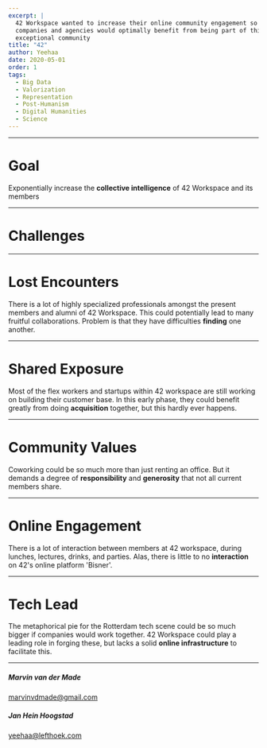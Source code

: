 ```yaml
---
excerpt: |
  42 Workspace wanted to increase their online community engagement so that the 
  companies and agencies would optimally benefit from being part of this
  exceptional community
title: "42"
author: Yeehaa
date: 2020-05-01
order: 1
tags: 
  - Big Data
  - Valorization
  - Representation
  - Post-Humanism
  - Digital Humanities
  - Science
---
```



<Cover>


</Cover>

---

<Basic>

# Goal

Exponentially increase the **collective intelligence** of 42 Workspace and its
members

</Basic>

---

<SectionCover>

# Challenges

</SectionCover>

---

<Basic>

# Lost Encounters

There is a lot of highly specialized professionals amongst the present members
and alumni of 42 Workspace. This could potentially lead to many fruitful
collaborations. Problem is that they have difficulties **finding** one another.

</Basic>

---


<Basic>

# Shared Exposure

Most of the flex workers and startups within 42 workspace are still working on
building their customer base. In this early phase, they could benefit greatly
from doing **acquisition** together, but this hardly ever happens.

</Basic>

---

<Basic>

# Community Values

Coworking could be so much more than just renting an office. But it demands 
a degree of **responsibility**  and **generosity** that not all current members share.

</Basic>

---

<Basic>

# Online Engagement

There is a lot of interaction between members at 42 workspace, during lunches,
lectures, drinks, and parties. Alas, there is little to no **interaction** on 42's 
online platform 'Bisner'.

</Basic>

---

<Basic>

# Tech Lead

The metaphorical pie for the Rotterdam tech scene could be so much bigger if
companies would work together. 42 Workspace could play a leading role in forging
these, but lacks a solid **online infrastructure** to facilitate this.

</Basic>

---

<Cover>

##### Marvin van der Made

marvinvdmade@gmail.com


##### Jan Hein Hoogstad

yeehaa@lefthoek.com

</Cover>
